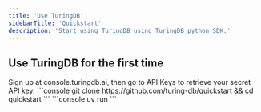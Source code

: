 ```yaml
---
title: 'Use TuringDB'
sidebarTitle: 'Quickstart'
description: 'Start using TuringDB using TuringDB python SDK.'
---
```


## Use TuringDB for the first time

<Steps>
    <Step title="Get your API credentials">
    Sign up at console.turingdb.ai, then go to API Keys to retrieve your secret API key.
    </Step>
    <Step title="Clone the Quickstart repo">
```console
git clone https://github.com/turing-db/quickstart && cd quickstart
```
    </Step>
    <Step title="Run the project">
```console
uv run
```
    </Step>
    <Step title="You're done!">
    </Step>
</Steps>
